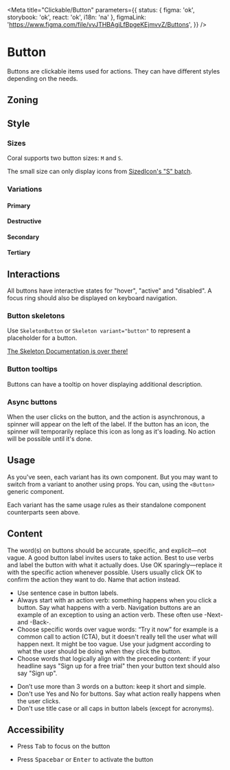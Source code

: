 
<Meta
	title="Clickable/Button"
	parameters={{
		status: { figma: 'ok', storybook: 'ok', react: 'ok', i18n: 'na' },
		figmaLink: 'https://www.figma.com/file/vvJTHBAgiLfBpgeKEjmvvZ/Buttons',
	}}
/>

# Button

Buttons are clickable items used for actions. They can have different styles depending on the needs.

## Zoning

<FigmaImage
	src="https://www.figma.com/file/vvJTHBAgiLfBpgeKEjmvvZ/Buttons?node-id=2919%3A7371"
	alt="zoning image for buttons"
/>

## Style

### Sizes

Coral supports two button sizes: `M` and `S`.

The small size can only display icons from [SizedIcon's "S" batch](/docs/icons-sizedicon--docs).

### Variations

<FigmaImage
	src="https://www.figma.com/file/vvJTHBAgiLfBpgeKEjmvvZ/Buttons?node-id=3371%3A33589"
	alt="Buttons in all their variations"
/>

<Canvas withSource="closed">
	<Story story={Stories.Variations} />
</Canvas>

#### Primary

<Canvas withSource="closed">
	<Story story={Stories.PrimaryVariations} />
</Canvas>

<Canvas>
	<Story story={Stories.Primary} />
</Canvas>

<ArgTypes of={Stories.Primary} />

#### Destructive

<Canvas withSource="closed">
	<Story story={Stories.DestructiveVariations} />
</Canvas>

<Canvas>
	<Story story={Stories.Destructive} />
</Canvas>

<ArgTypes of={Stories.Destructive} />

#### Secondary

<Canvas withSource="closed">
	<Story story={Stories.SecondaryVariations} />
</Canvas>

<Canvas>
	<Story story={Stories.Secondary} />
</Canvas>

<ArgTypes of={Stories.Secondary} />

#### Tertiary

<Canvas withSource="closed">
	<Story story={Stories.TertiaryVariations} />
</Canvas>

<Canvas>
	<Story story={Stories.Tertiary} />
</Canvas>

<ArgTypes of={Stories.Tertiary} />

## Interactions

All buttons have interactive states for "hover", "active" and "disabled". A focus ring should also be displayed on keyboard navigation.

### Button skeletons

Use `SkeletonButton` or `Skeleton variant="button"` to represent a placeholder for a button.

<Canvas>
	<Story story={Stories.SkeletonButton} />
</Canvas>

[The Skeleton Documentation is over there!](/docs/feedback-skeleton--docs)

### Button tooltips

Buttons can have a tooltip on hover displaying additional description.

<Canvas>
	<Story story={Stories.TooltipButton} />
</Canvas>

### Async buttons

When the user clicks on the button, and the action is asynchronous, a spinner will appear on the left of the label.
If the button has an icon, the spinner will temporarily replace this icon as long as it's loading.
No action will be possible until it's done.

<Canvas>
	<Story story={Stories.Loading} />
</Canvas>

## Usage

As you've seen, each variant has its own component. But you may want to switch from a variant to another using props.
You can, using the `<Button>` generic component.

<Canvas>
	<Story story={Stories.VariantComponent} />
</Canvas>

Each variant has the same usage rules as their standalone component counterparts seen above.

## Content

The word(s) on buttons should be accurate, specific, and explicit—not vague.
A good button label invites users to take action.
Best to use verbs and label the button with what it actually does.
Use OK sparingly—replace it with the specific action whenever possible.
Users usually click OK to confirm the action they want to do.
Name that action instead.

<Use>
	<Use.Do>
		<ul>
			<li>Use sentence case in button labels.</li>
			<li>
				Always start with an action verb: something happens when you click a button. Say what
				happens with a verb. Navigation buttons are an example of an exception to using an action
				verb. These often use -Next- and -Back-.
			</li>
			<li>
				Choose specific words over vague words: “Try it now” for example is a common call to action
				(CTA), but it doesn't really tell the user what will happen next. It might be too vague. Use
				your judgment according to what the user should be doing when they click the button.
			</li>
			<li>
				Choose words that logically align with the preceding content: if your headline says "Sign up
				for a free trial" then your button text should also say "Sign up".
			</li>
		</ul>
	</Use.Do>
	<Use.Dont>
		<ul>
			<li>Don’t use more than 3 words on a button: keep it short and simple.</li>
			<li>
				Don't use Yes and No for buttons. Say what action really happens when the user clicks.
			</li>
			<li>Don't use title case or all caps in button labels (except for acronyms).</li>
		</ul>
	</Use.Dont>
</Use>

## Accessibility

- Press <kbd>Tab</kbd> to focus on the button

- Press <kbd>Spacebar</kbd> or <kbd>Enter</kbd> to activate the button
